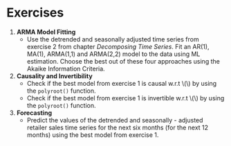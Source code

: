 # Exercises
1.  **ARMA Model Fitting**
    - Use the detrended and seasonally adjusted time series from exercise 2 from chapter *Decomposing Time Series*. 
      Fit an AR(1), MA(1), ARMA(1,1) and ARMA(2,2) model to the data using ML estimation.
      Choose the best out of these four approaches using the Akaike Information Criteria.

2.  **Causality and Invertibility**
    - Check if the best model from exercise 1 is causal w.r.t \\(\epsilon\\) by using the `polyroot()` function.
    - Check if the best model from exercise 1 is invertible w.r.t \\(\epsilon\\) by using the `polyroot()` function.

3.  **Forecasting**
    - Predict the values of the detrended and seasonally - adjusted retailer sales time series for the next six months (for the next 12 months)
      using the best model from exercise 1.